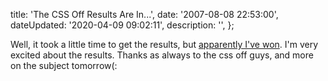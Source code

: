 

  title: 'The CSS Off Results Are In...',
  date: '2007-08-08 22:53:00',
  dateUpdated: '2020-04-09 09:02:11',
  description: '',
};

Well, it took a little time to get the results, but [apparently I've won](http://cssoff.com/2007/08/06/and-the-winner-is-dan-ott/). I'm very excited about the results. Thanks as always to the css off guys, and more on the subject tomorrow(:
